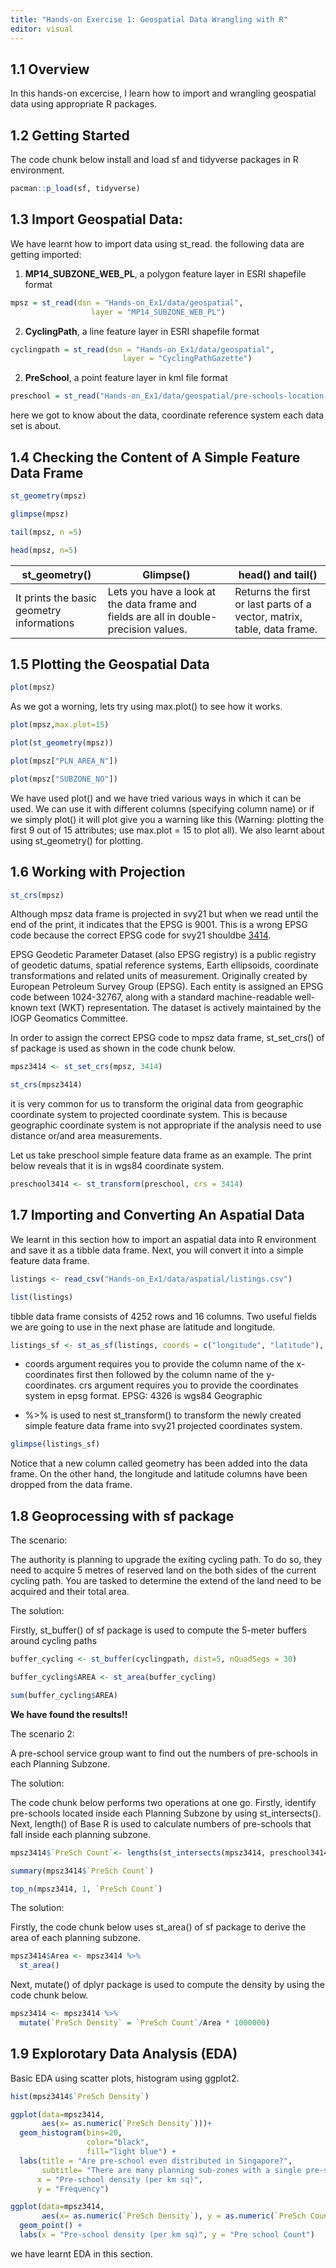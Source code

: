 ```yaml
---
title: "Hands-on Exercise 1: Geospatial Data Wrangling with R"
editor: visual
---
```


## 1.1 Overview

In this hands-on excercise, I learn how to import and wrangling geospatial data using appropriate R packages.

## 1.2 Getting Started

The code chunk below install and load sf and tidyverse packages in R environment.

```r
pacman::p_load(sf, tidyverse)
```

## 1.3 Import Geospatial Data:

We have learnt how to import data using st_read. the following data are getting imported:

1.  **MP14_SUBZONE_WEB_PL**, a polygon feature layer in ESRI shapefile format

```r
mpsz = st_read(dsn = "Hands-on_Ex1/data/geospatial", 
                  layer = "MP14_SUBZONE_WEB_PL")
```

2.  **CyclingPath**, a line feature layer in ESRI shapefile format

```r
cyclingpath = st_read(dsn = "Hands-on_Ex1/data/geospatial", 
                         layer = "CyclingPathGazette")
```

2.  **PreSchool**, a point feature layer in kml file format

```r
preschool = st_read("Hands-on_Ex1/data/geospatial/pre-schools-location-kml.kml")
```

here we got to know about the data, coordinate reference system each data set is about.

## 1.4 Checking the Content of A Simple Feature Data Frame

```r
st_geometry(mpsz)
```

```r
glimpse(mpsz)
```

```r
tail(mpsz, n =5)
```

```r
head(mpsz, n=5)  
```

| st_geometry()                             | Glimpse()                                                                             | head() and tail()                                                       |
|---------------------|-----------------------------|----------------------|
| It prints the basic geometry informations | Lets you have a look at the data frame and fields are all in double-precision values. | Returns the first or last parts of a vector, matrix, table, data frame. |

## 1.5 Plotting the Geospatial Data

```r
plot(mpsz)
```

As we got a worning, lets try using max.plot() to see how it works.

```r
plot(mpsz,max.plot=15)
```

```r
plot(st_geometry(mpsz))
```

```r
plot(mpsz["PLN_AREA_N"])
```

```r
plot(mpsz["SUBZONE_NO"])
```

We have used plot() and we have tried various ways in which it can be used. We can use it with different columns (specifying column name) or if we simply plot() it will plot give you a warning like this (Warning: plotting the first 9 out of 15 attributes; use max.plot = 15 to plot all). We also learnt about using st_geometry() for plotting.

## 1.6 Working with Projection

```r
st_crs(mpsz)
```

Although mpsz data frame is projected in svy21 but when we read until the end of the print, it indicates that the EPSG is 9001. This is a wrong EPSG code because the correct EPSG code for svy21 shouldbe [3414](https://epsg.io/3414).

EPSG Geodetic Parameter Dataset (also EPSG registry) is a public registry of geodetic datums, spatial reference systems, Earth ellipsoids, coordinate transformations and related units of measurement. Originally created by European Petroleum Survey Group (EPSG). Each entity is assigned an EPSG code between 1024-32767, along with a standard machine-readable well-known text (WKT) representation. The dataset is actively maintained by the IOGP Geomatics Committee.

In order to assign the correct EPSG code to mpsz data frame, st_set_crs() of sf package is used as shown in the code chunk below.

```r
mpsz3414 <- st_set_crs(mpsz, 3414)
```

```r
st_crs(mpsz3414)
```

it is very common for us to transform the original data from geographic coordinate system to projected coordinate system. This is because geographic coordinate system is not appropriate if the analysis need to use distance or/and area measurements.

Let us take preschool simple feature data frame as an example. The print below reveals that it is in wgs84 coordinate system.

```r
preschool3414 <- st_transform(preschool, crs = 3414)
```

## 1.7 Importing and Converting An Aspatial Data

We learnt in this section how to import an aspatial data into R environment and save it as a tibble data frame. Next, you will convert it into a simple feature data frame.

```r
listings <- read_csv("Hands-on_Ex1/data/aspatial/listings.csv")
```

```r
list(listings) 
```

tibble data frame consists of 4252 rows and 16 columns. Two useful fields we are going to use in the next phase are latitude and longitude.

```r
listings_sf <- st_as_sf(listings, coords = c("longitude", "latitude"), crs=4326) %>% st_transform(crs = 3414)
```

-   coords argument requires you to provide the column name of the x-coordinates first then followed by the column name of the y-coordinates. crs argument requires you to provide the coordinates system in epsg format. EPSG: 4326 is wgs84 Geographic

-   %\>% is used to nest st_transform() to transform the newly created simple feature data frame into svy21 projected coordinates system.

```r
glimpse(listings_sf)
```

Notice that a new column called geometry has been added into the data frame. On the other hand, the longitude and latitude columns have been dropped from the data frame.

## 1.8 Geoprocessing with sf package

The scenario:

The authority is planning to upgrade the exiting cycling path. To do so, they need to acquire 5 metres of reserved land on the both sides of the current cycling path. You are tasked to determine the extend of the land need to be acquired and their total area.

The solution:

Firstly, st_buffer() of sf package is used to compute the 5-meter buffers around cycling paths

```r
buffer_cycling <- st_buffer(cyclingpath, dist=5, nQuadSegs = 30)
```

```r
buffer_cycling$AREA <- st_area(buffer_cycling)
```

```r
sum(buffer_cycling$AREA)
```

**We have found the results!!**

The scenario 2:

A pre-school service group want to find out the numbers of pre-schools in each Planning Subzone.

The solution:

The code chunk below performs two operations at one go. Firstly, identify pre-schools located inside each Planning Subzone by using st_intersects(). Next, length() of Base R is used to calculate numbers of pre-schools that fall inside each planning subzone.

```r
mpsz3414$`PreSch Count`<- lengths(st_intersects(mpsz3414, preschool3414))
```

```r
summary(mpsz3414$`PreSch Count`)
```

```r
top_n(mpsz3414, 1, `PreSch Count`)
```

The solution:

Firstly, the code chunk below uses st_area() of sf package to derive the area of each planning subzone.

```r
mpsz3414$Area <- mpsz3414 %>%
  st_area()
```

Next, mutate() of dplyr package is used to compute the density by using the code chunk below.

```r
mpsz3414 <- mpsz3414 %>%
  mutate(`PreSch Density` = `PreSch Count`/Area * 1000000)
```

## 1.9 Explorotary Data Analysis (EDA)

Basic EDA using scatter plots, histogram using ggplot2.

```r
hist(mpsz3414$`PreSch Density`)
```

```r
ggplot(data=mpsz3414, 
       aes(x= as.numeric(`PreSch Density`)))+
  geom_histogram(bins=20, 
                 color="black", 
                 fill="light blue") +
  labs(title = "Are pre-school even distributed in Singapore?",
       subtitle= "There are many planning sub-zones with a single pre-school, on the other hand, \nthere are two planning sub-zones with at least 20 pre-schools",
      x = "Pre-school density (per km sq)",
      y = "Frequency")
```

```r
ggplot(data=mpsz3414, 
       aes(x= as.numeric(`PreSch Density`), y = as.numeric(`PreSch Count`) ))+
  geom_point() +
  labs(x = "Pre-school density (per km sq)", y = "Pre school Count")
```

we have learnt EDA in this section.
